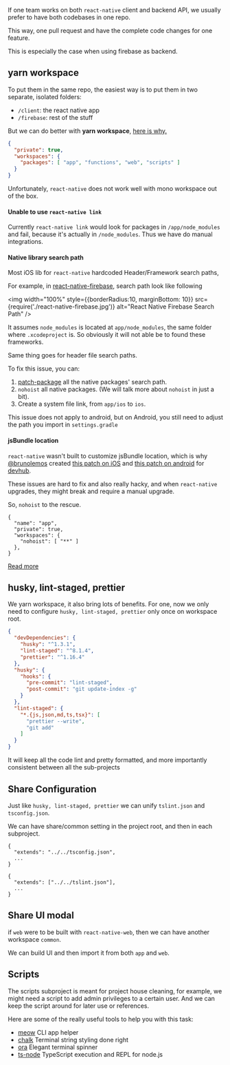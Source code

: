 If one team works on both `react-native` client and backend API, 
we usually prefer to have both codebases in one repo. 

This way, one pull request and have the complete code changes for one feature.

This is especially the case when using firebase as backend.

## yarn workspace

To put them in the same repo, the easiest way is to put them in two separate, isolated folders:

- `/client`: the react native app 
- `/firebase`: rest of the stuff

But we can do better with **yarn workspace**, [here is why.](https://yarnpkg.com/en/docs/workspaces#toc-why-would-you-want-to-do-this)

```json
{
  "private": true,
  "workspaces": {
    "packages": [ "app", "functions", "web", "scripts" ]
  }
}  
```

Unfortunately, `react-native` does not work well with mono workspace out of the box.    

####  Unable to use `react-native link`

Currently `react-native link` would look for packages in `/app/node_modules` and fail,
because it's actually in `/node_modules`.
Thus we have do manual integrations.

#### Native library search path

Most iOS lib for `react-native` hardcoded Header/Framework search paths,

For example, in [react-native-firebase](https://github.com/invertase/react-native-firebase), search path look like following

<img width="100%" style={{borderRadius:10, marginBottom: 10}} src={require('./react-native-firebase.jpg')} alt="React Native Firebase Search Path" />

It assumes `node_modules` is located at `app/node_modules`, the same folder where `.xcodeproject` is. So obviously it will not able be to found these frameworks.

Same thing goes for header file search paths.

To fix this issue, you can:

1. [patch-package](https://github.com/ds300/patch-package) all the native packages' search path.
1. `nohoist` all native packages. (We will talk more about `nohoist` in just a bit).
1. Create a system file link, from `app/ios` to `ios`.

This issue does not apply to android, but on Android, you still need to adjust the path you import in `settings.gradle` 

#### jsBundle location

`react-native` wasn't built to customize jsBundle location, which is why [@brunolemos](https://twitter.com/brunolemos) created [this patch on iOS](https://github.com/devhubapp/devhub/blob/cf8f287d160ae863b5b0415aea6d9be5ee5e6dc9/patches/react-native%2B0.57.4.patch) and [this patch on android](https://github.com/devhubapp/devhub/commit/c51ec020ce6858010513c294148d9fd5d8b0373e) for [devhub](https://devhubapp.com).


These issues are hard to fix and also really hacky, and when `react-native` upgrades, they might break and require a manual upgrade.

So, `nohoist` to the rescue. 

```json{5}
{
  "name": "app",
  "private": true,
  "workspaces": {
    "nohoist": [ "**" ]
  },
}
```

[Read more](https://yarnpkg.com/blog/2018/02/15/nohoist/)

## husky, lint-staged, prettier

We yarn workspace, it also bring lots of benefits. 
For one, now we only need to configure `husky, lint-staged, prettier` only once on workspace root.

```json
{
  "devDependencies": {
    "husky": "^1.3.1",
    "lint-staged": "^8.1.4",
    "prettier": "^1.16.4"
  },
  "husky": {
    "hooks": {
      "pre-commit": "lint-staged",
      "post-commit": "git update-index -g"
    }
  },
  "lint-staged": {
    "*.{js,json,md,ts,tsx}": [
      "prettier --write",
      "git add"
    ]
  }
}
```

It will keep all the code lint and pretty formatted, and more importantly consistent between all the sub-projects

## Share Configuration

Just like `husky, lint-staged, prettier` we can unify `tslint.json` and `tsconfig.json`.

We can have share/common setting in the project root, and then in each subproject.

```json{2}
{
  "extends": "../../tsconfig.json",
  ...
}
```

```json{2}
{
  "extends": ["../../tslint.json"],
  ...
}
```

## Share UI modal

if `web` were to be built with `react-native-web`, then we can have another workspace `common`.

We can build UI and then import it from both `app` and `web`.

## Scripts

The scripts subproject is meant for project house cleaning,
for example, we might need a script to add admin privileges to a certain user.
And we can keep the script around for later use or references.

Here are some of the really useful tools to help you with this task:

- [meow](https://github.com/sindresorhus/meow) CLI app helper
- [chalk](https://github.com/chalk/chalk) Terminal string styling done right
- [ora](https://github.com/sindresorhus/ora) Elegant terminal spinner
- [ts-node](https://github.com/TypeStrong/ts-node) TypeScript execution and REPL for node.js
